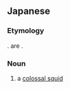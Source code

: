 ==Japanese==
{{DEFAULTSORT:たいおうほうずきいか'}}
{{ja-kanjitab|だい|おう|r=y|yomi=irr}}
{{wikipedia|lang=ja}}

===Etymology===
{{com|ja|[[大王]]|酸漿|烏賊|tr1=daiō|tr2=hōzuki|tr3=ika|t1=[[great]] [[king]]|t2=[[Japanese]] [[lantern]]|t3=[[squid]]}}. {{m|ja|酸漿}}{{m|ja|烏賊}} are {{juku|sort=たいおうほうずきいか'}}.

===Noun===
{{ja-noun|だいおう ほうずき いか|ダイオウ ホウズキ イカ}}

# a [[colossal squid]]

{{C|ja|Squid}}